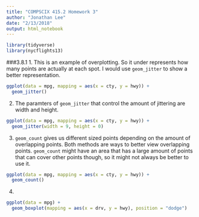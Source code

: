 ```yaml
---
title: "COMPSCIX 415.2 Homework 3"
author: "Jonathan Lee"
date: "2/13/2018"
output: html_notebook
---
```


```r
library(tidyverse)
library(nycflights13)
```

###3.8.1
1. This is an example of overplotting. So it under represents how many points are actually at each spot. I would use `geom_jitter` to show a better representation.
```r
ggplot(data = mpg, mapping = aes(x = cty, y = hwy)) + 
  geom_jitter()
```

2. The paramters of `geom_jitter` that control the amount of jittering are width and height.
```r
ggplot(data = mpg, mapping = aes(x = cty, y = hwy)) + 
  geom_jitter(width = 9, height = 0)
```

3. `geom_count` gives us different sized points depending on the amount of overlapping points. Both methods are ways to better view overlapping points. `geom_count` might have an area that has a large amount of points that can cover other points though, so it might not always be better to use it.
```r
ggplot(data = mpg, mapping = aes(x = cty, y = hwy)) + 
  geom_count()
```

4. 
```r
ggplot(data = mpg) +
  geom_boxplot(mapping = aes(x = drv, y = hwy), position = "dodge")
```
